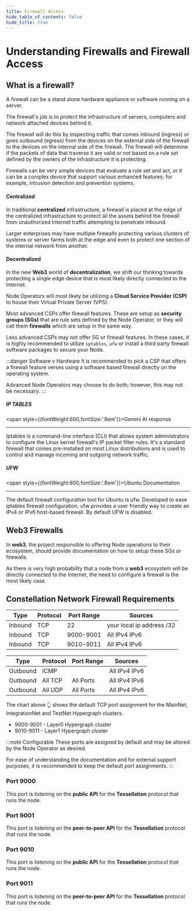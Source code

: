 ```yaml
---
title: Firewall Access
hide_table_of_contents: false
hide_title: true
---
```


# Understanding Firewalls and Firewall Access

## What is a firewall?
A firewall can be a stand alone hardware appliance or software running on a server.

The firewall's job is to protect the infrastructure of servers, computers and network attached devices behind it.

The firewall will do this by inspecting traffic that comes inbound (ingress) or goes outbound (egress) from the devices on the external side of the firewall to the devices on the internal side of the firewall.  The firewall will determine if the packets of data that traverse it are valid or not based on a rule set defined by the owners of the infrastructure it is protecting.

Firewalls can be very simple devices that evaluate a rule set and act, or it can be a complex device that support various enhanced features; for example, intrusion detection and prevention systems.

#### Centralized
In traditional **centralized** infrastructure, a firewall is placed at the edge of the centralized infrastructure to protect all the assets behind the firewall from unauthorized Internet traffic attempting to penetrate inbound.

Larger enterprises may have multiple firewalls protecting various clusters of systems or server farms both at the edge and even to protect one section of the internal network from another.

#### Decentralized
In the new **Web3** world of **decentralization**, we shift our thinking towards protecting a single edge device that is most likely directly connected to the Internet.

Node Operators will most likely be utilizing a **Cloud Service Provider (CSP)** to house their Virtual Private Server (VPS).  

Most advanced CSPs offer firewall features.  These are setup as **security groups (SGs)** that are rule sets defined by the Node Operator, or they will call them **firewalls** which are setup in the same way.

Less advanced CSPs may not offer SG or firewall features.  In these cases, it is highly recommended to utilize `iptables`, `ufw` or install a third party firewall software packages to secure your Node.

:::danger Software v Hardware
It is recommended to pick a CSP that offers a firewall feature verses using a software based firewall directly on the operating system.

Advanced Node Operators may choose to do both; however, this may not be necessary.
:::

##### IP TABLES

<span style={{fontWeight:600,fontSize:'.8em'}}>Gemini AI response</span>
<hr />
Iptables is a command-line interface (CLI) that allows system administrators to configure the Linux kernel firewall's IP packet filter rules. It's a standard firewall that comes pre-installed on most Linux distributions and is used to control and manage incoming and outgoing network traffic.

##### UFW

<span style={{fontWeight:600,fontSize:'.8em'}}>Ubuntu Documentation</span>
<hr />
The default firewall configuration tool for Ubuntu is ufw. Developed to ease iptables firewall configuration, ufw provides a user friendly way to create an IPv4 or IPv6 host-based firewall. By default UFW is disabled.

## Web3 Firewalls
In **web3**, the project responsible to offering Node operations to their ecosystem, should provide documentation on how to setup these SGs or firewalls.  

As there is very high probability that a node from a **web3** ecosystem will be directly connected to the Internet, the need to configure a firewall is the most likely case.

## Constellation Network Firewall Requirements

| Type	| Protocol	| Port Range	| Sources |
| ----  | -----| ----- | ---- |
| Inbound	| TCP	| 22	| your local ip address /32 |
| Inbound	| TCP	| 9000-9001	| All IPv4 IPv6
| Inbound	| TCP	| 9010-9011	| All IPv4 IPv6

| Type	| Protocol	| Port Range	| Sources |
| ----  | -----| ----- | ---- |
| Outbound	| ICMP	| 	| All IPv4 IPv6 |
| Outbound	| All TCP	| All Ports |	All IPv4 IPv6 |
| Outbound	| All UDP	| All Ports	| All IPv4 IPv6 |

The chart above 👆 shows the default TCP port assignment for the MainNet, IntegrationNet and TestNet Hypergraph clusters.
- 9000-9001 - Layer0 Hypergraph cluster
- 9010-9011 - Layer1 Hypergraph cluster

:::note Configurable
These ports are assigned by default and may be altered by the Node Operator as desired.  

For ease of understanding the documentation and for external support purposes, it is recommended to keep the default port assignments.
:::

### Port 9000

This port is listening on the **public API** for the **Tessellation** protocol that runs the node.

### Port 9001
This port is listening on the **peer-to-peer API** for the **Tessellation** protocol that runs the node.

### Port 9010
This port is listening on the **public API** for the **Tessellation** protocol that runs the node.

### Port 9011
This port is listening on the **peer-to-peer API** for the **Tessellation** protocol that runs the node.







